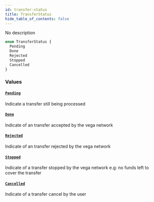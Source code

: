 ```yaml
---
id: transfer-status
title: TransferStatus
hide_table_of_contents: false
---
```



No description

```graphql
enum TransferStatus {
  Pending
  Done
  Rejected
  Stopped
  Cancelled
}
```


### Values

#### [`Pending`](#)

Indicate a transfer still being processed


#### [`Done`](#)

Indicate of an transfer accepted by the vega network


#### [`Rejected`](#)

Indicate of an transfer rejected by the vega network


#### [`Stopped`](#)

Indicate of a transfer stopped by the vega network
e.g: no funds left to cover the transfer


#### [`Cancelled`](#)

Indicate of a transfer cancel by the user




